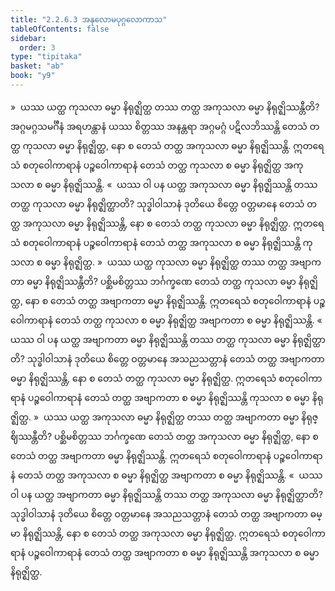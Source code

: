 ```yaml
---
title: "2.2.6.3 အနုလောမပုဂ္ဂလောကာသ"
tableOfContents: false
sidebar:
  order: 3
type: "tipitaka"
basket: "ab"
book: "y9"
---
```



<DynamicBreadcrumb />

<Division number="156" book="y9" e="ch" v="35" p="48">

<Paragraph number="666" book="y9">
»  ယဿ ယတ္ထ ကုသလာ ဓမ္မာ နိရုဇ္ဈိတ္ထ တဿ တတ္ထ အကုသလာ ဓမ္မာ နိရုဇ္ဈိဿန္တီတိ?
</Paragraph>

<Paragraph number="667" book="y9">
အဂ္ဂမဂ္ဂသမင်္ဂီနံ အရဟန္တာနံ ယဿ စိတ္တဿ အနန္တရာ အဂ္ဂမဂ္ဂံ ပဋိလဘိဿန္တိ တေသံ တတ္ထ ကုသလာ ဓမ္မာ နိရုဇ္ဈိတ္ထ, နော စ တေသံ တတ္ထ အကုသလာ ဓမ္မာ နိရုဇ္ဈိဿန္တိ. ဣတရေသံ စတုဝေါကာရာနံ ပဉ္စဝေါကာရာနံ တေသံ တတ္ထ ကုသလာ စ ဓမ္မာ နိရုဇ္ဈိတ္ထ အကုသလာ စ ဓမ္မာ နိရုဇ္ဈိဿန္တိ.
</Paragraph>

<Paragraph number="668" book="y9">
«  ယဿ ဝါ ပန ယတ္ထ အကုသလာ ဓမ္မာ နိရုဇ္ဈိဿန္တိ တဿ တတ္ထ ကုသလာ ဓမ္မာ နိရုဇ္ဈိတ္ထာတိ?
</Paragraph>

<Paragraph number="669" book="y9">
သုဒ္ဓါဝါသာနံ ဒုတိယေ စိတ္တေ ဝတ္တမာနေ တေသံ တတ္ထ အကုသလာ ဓမ္မာ နိရုဇ္ဈိဿန္တိ, နော စ တေသံ တတ္ထ ကုသလာ ဓမ္မာ နိရုဇ္ဈိတ္ထ. ဣတရေသံ စတုဝေါကာရာနံ ပဉ္စဝေါကာရာနံ တေသံ တတ္ထ အကုသလာ စ ဓမ္မာ နိရုဇ္ဈိဿန္တိ ကုသလာ စ ဓမ္မာ နိရုဇ္ဈိတ္ထ.
</Paragraph>

<Paragraph number="670" book="y9">
»  ယဿ ယတ္ထ ကုသလာ ဓမ္မာ နိရုဇ္ဈိတ္ထ တဿ တတ္ထ အဗျာကတာ ဓမ္မာ နိရုဇ္ဈိဿန္တီတိ?
</Paragraph>

<Paragraph number="671" book="y9">
ပစ္ဆိမစိတ္တဿ ဘင်္ဂက္ခဏေ တေသံ တတ္ထ ကုသလာ ဓမ္မာ နိရုဇ္ဈိတ္ထ, နော စ တေသံ တတ္ထ အဗျာကတာ ဓမ္မာ နိရုဇ္ဈိဿန္တိ. ဣတရေသံ စတုဝေါကာရာနံ ပဉ္စဝေါကာရာနံ တေသံ တတ္ထ ကုသလာ စ ဓမ္မာ နိရုဇ္ဈိတ္ထ အဗျာကတာ စ ဓမ္မာ နိရုဇ္ဈိဿန္တိ.
</Paragraph>

<Paragraph number="672" book="y9">
«  ယဿ ဝါ ပန ယတ္ထ အဗျာကတာ ဓမ္မာ နိရုဇ္ဈိဿန္တိ တဿ တတ္ထ ကုသလာ ဓမ္မာ နိရုဇ္ဈိတ္ထာတိ?
</Paragraph>

<Paragraph number="673" book="y9">
သုဒ္ဓါဝါသာနံ ဒုတိယေ စိတ္တေ ဝတ္တမာနေ အသညသတ္တာနံ တေသံ တတ္ထ အဗျာကတာ ဓမ္မာ နိရုဇ္ဈိဿန္တိ, နော စ တေသံ တတ္ထ ကုသလာ ဓမ္မာ နိရုဇ္ဈိတ္ထ. ဣတရေသံ စတုဝေါကာရာနံ ပဉ္စဝေါကာရာနံ တေသံ တတ္ထ အဗျာကတာ စ ဓမ္မာ နိရုဇ္ဈိဿန္တိ ကုသလာ စ ဓမ္မာ နိရုဇ္ဈိတ္ထ.
</Paragraph>

</Division>
<Division number="157" book="y9" e="ch" v="35" p="49">

<Paragraph number="674" book="y9">
»  ယဿ ယတ္ထ အကုသလာ ဓမ္မာ နိရုဇ္ဈိတ္ထ တဿ တတ္ထ အဗျာကတာ ဓမ္မာ နိရုဇ္ဈိဿန္တီတိ?
</Paragraph>

<Paragraph number="675" book="y9">
ပစ္ဆိမစိတ္တဿ ဘင်္ဂက္ခဏေ တေသံ တတ္ထ အကုသလာ ဓမ္မာ နိရုဇ္ဈိတ္ထ, နော စ တေသံ တတ္ထ အဗျာကတာ ဓမ္မာ နိရုဇ္ဈိဿန္တိ. ဣတရေသံ စတုဝေါကာရာနံ ပဉ္စဝေါကာရာနံ တေသံ တတ္ထ အကုသလာ စ ဓမ္မာ နိရုဇ္ဈိတ္ထ အဗျာကတာ စ ဓမ္မာ နိရုဇ္ဈိဿန္တိ.
</Paragraph>

<Paragraph number="676" book="y9">
«  ယဿ ဝါ ပန ယတ္ထ အဗျာကတာ ဓမ္မာ နိရုဇ္ဈိဿန္တိ တဿ တတ္ထ အကုသလာ ဓမ္မာ နိရုဇ္ဈိတ္ထာတိ?
</Paragraph>

<Paragraph number="677" book="y9">
သုဒ္ဓါဝါသာနံ ဒုတိယေ စိတ္တေ ဝတ္တမာနေ အသညသတ္တာနံ တေသံ တတ္ထ အဗျာကတာ ဓမ္မာ နိရုဇ္ဈိဿန္တိ, နော စ တေသံ တတ္ထ အကုသလာ ဓမ္မာ နိရုဇ္ဈိတ္ထ. ဣတရေသံ စတုဝေါကာရာနံ ပဉ္စဝေါကာရာနံ တေသံ တတ္ထ အဗျာကတာ စ ဓမ္မာ နိရုဇ္ဈိဿန္တိ အကုသလာ စ ဓမ္မာ နိရုဇ္ဈိတ္ထ.
</Paragraph>
</Division>